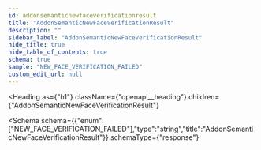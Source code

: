 ```yaml
---
id: addonsemanticnewfaceverificationresult
title: "AddonSemanticNewFaceVerificationResult"
description: ""
sidebar_label: "AddonSemanticNewFaceVerificationResult"
hide_title: true
hide_table_of_contents: true
schema: true
sample: "NEW_FACE_VERIFICATION_FAILED"
custom_edit_url: null
---
```



<Heading
  as={"h1"}
  className={"openapi__heading"}
  children={"AddonSemanticNewFaceVerificationResult"}
>
</Heading>





<Schema
  schema={{"enum":["NEW_FACE_VERIFICATION_FAILED"],"type":"string","title":"AddonSemanticNewFaceVerificationResult"}}
  schemaType={"response"}
>
  
</Schema>
            